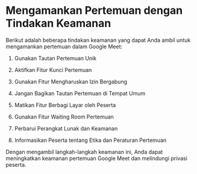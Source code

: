 # Mengamankan Pertemuan dengan Tindakan Keamanan

Berikut adalah beberapa tindakan keamanan yang dapat Anda ambil untuk mengamankan pertemuan dalam Google Meet:

1. Gunakan Tautan Pertemuan Unik

2. Aktifkan Fitur Kunci Pertemuan

3. Gunakan Fitur Mengharuskan Izin Bergabung

4. Jangan Bagikan Tautan Pertemuan di Tempat Umum

5. Matikan Fitur Berbagi Layar oleh Peserta

6. Gunakan Fitur Waiting Room Pertemuan

7. Perbarui Perangkat Lunak dan Keamanan

8. Informasikan Peserta tentang Etika dan Peraturan Pertemuan

Dengan mengambil langkah-langkah keamanan ini, Anda dapat meningkatkan keamanan pertemuan Google Meet dan melindungi privasi peserta.